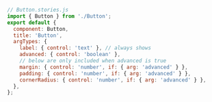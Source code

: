 ```js
// Button.stories.js
import { Button } from './Button';
export default {
  component: Button,
  title: 'Button',
  argTypes: {
    label: { control: 'text' }, // always shows
    advanced: { control: 'boolean' },
    // below are only included when advanced is true
    margin: { control: 'number', if: { arg: 'advanced' } },
    padding: { control: 'number', if: { arg: 'advanced' } },
    cornerRadius: { control: 'number', if: { arg: 'advanced' } },
  },
};
```
